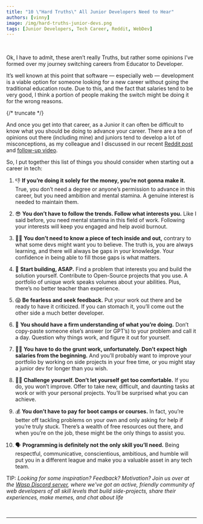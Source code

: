 ```yaml
---
title: "10 \"Hard Truths\" All Junior Developers Need to Hear"
authors: [vinny]
image: /img/hard-truths-junior-devs.png
tags: [Junior Developers, Tech Career, Reddit, WebDev]
---
```



<br />

<ImgWithCaption alt="hard truths for junior devs" source="img/hard-truths-junior-devs.png" />

Ok, I have to admit, these aren’t really Truths, but rather some opinions I’ve formed over my journey switching careers from Educator to Developer.

It’s well known at this point that software — especially web — development is a viable option for someone looking for a new career without going the traditional education route. Due to this, and the fact that salaries tend to be very good, I think a portion of people making the switch might be doing it for the wrong reasons.

{/* truncate */}

And once you get into that career, as a Junior it can often be difficult to know what you should be doing to advance your career. There are a ton of opinions out there (including mine) and juniors tend to develop a lot of misconceptions, as my colleague and I discussed in our recent [Reddit post](https://www.reddit.com/r/webdev/comments/112im2m/senior_devs_what_are_the_most_damaging/) and [follow-up video](/blog/2023/02/21/junior-developer-misconceptions).

So, I put together this list of things you should consider when starting out a career in tech:

1. 👎 **If you’re doing it solely for the money, you’re not gonna make it.** True, you don’t need a degree or anyone’s permission to advance in this career, but you need ambition and mental stamina. A genuine interest is needed to maintain them.

2. 😎 **You don’t have to follow the trends. Follow what interests you.** Like I said before, you need mental stamina in this field of work. Following your interests will keep you engaged and help avoid burnout.

3. 👩‍💻 **You don’t need to know a piece of tech inside and out,** contrary to what some devs might want you to believe. The truth is, you are always learning, and there will always be gaps in your knowledge. Your confidence in being able to fill those gaps is what matters.

4. 🧱 **Start building, ASAP.** Find a problem that interests you and build the solution yourself. Contribute to Open-Source projects that you use. A portfolio of unique work speaks volumes about your abilities. Plus, there’s no better teacher than experience.

5. 😱 **Be fearless and seek feedback.** Put your work out there and be ready to have it criticized. If you can stomach it, you’ll come out the other side a much better developer.

6. 🧐 **You should have a firm understanding of what you’re doing.** Don’t copy-paste someone else’s answer (or GPT’s) to your problem and call it a day. Question why things work, and figure it out for yourself.

7. 🏋️‍♀️ **You have to do the grunt work, unfortunately. Don’t expect high salaries from the beginning.** And you’ll probably want to improve your portfolio by working on side projects in your free time, or you might stay a junior dev for longer than you wish.

8. 🧗‍♂️ **Challenge yourself. Don’t let yourself get too comfortable.** If you do, you won’t improve. Offer to take new, difficult, and daunting tasks at work or with your personal projects. You’ll be surprised what you can achieve.

9. 💰 **You don’t have to pay for boot camps or courses.** In fact, you’re better off tackling problems on your own and only asking for help if you’re truly stuck. There’s a wealth of free resources out there, and when you’re on the job, these might be the only things to assist you.

10. 🗣 **Programming is definitely not the only skill you’ll need.** Being respectful, communicative, conscientious, ambitious, and humble will put you in a different league and make you a valuable asset in any tech team.

TIP: _Looking for some inspiration? Feedback? Motivation? Join us over at the [Wasp Discord server](https://discord.gg/CFnqtaEU), where we've got an active, friendly community of web developers of all skill levels that build side-projects, share their experiences, make memes, and chat about life_

<br />

<hr />
